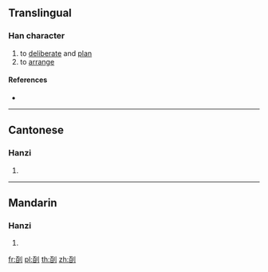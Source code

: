 ==Translingual==

===Han character===
{{Han char|rn=18|rad=刀|as=06|sn=8|four=|canj=MALN|ids=⿰百刂}}

# to [[deliberate]] and [[plan]]
# to [[arrange]]

====References====
* {{Han ref|kx=0139.251|hdz=10333.030|uh=34E6|ud=13542}}

----

==Cantonese==

===Hanzi===
{{yue-hanzi|jyut=[[bak3]]|y=bak3}}

# {{defn|lang=yue|sort=刀06}}

----

==Mandarin==

===Hanzi===
{{cmn-hanzi|pin=[[bāi]] ([[bai1]])|wg=pai<sup>1</sup>}}

# {{defn|lang=cmn|sort=刀06}}

[[fr:㓦]]
[[pl:㓦]]
[[th:㓦]]
[[zh:㓦]]